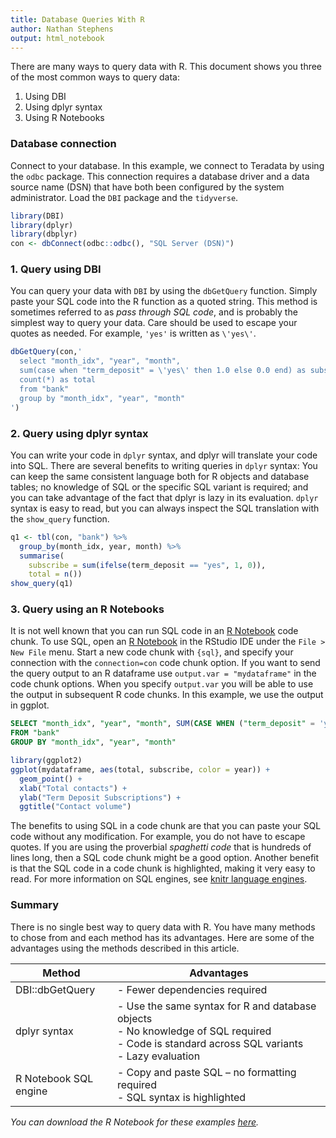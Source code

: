```yaml
---
title: Database Queries With R
author: Nathan Stephens
output: html_notebook
---
```


There are many ways to query data with R. This document shows you three of the most common ways to query data:

1. Using DBI
2. Using dplyr syntax
3. Using R Notebooks

### Database connection

Connect to your database. In this example, we connect to Teradata by using the `odbc` package. This connection requires a database driver and a data source name (DSN) that have both been configured by the system administrator. Load the `DBI` package and the `tidyverse`.

```r
library(DBI)
library(dplyr)
library(dbplyr)
con <- dbConnect(odbc::odbc(), "SQL Server (DSN)")
```

### 1. Query using DBI

You can query your data with `DBI` by using the `dbGetQuery` function. Simply paste your SQL code into the R function as a quoted string. This method is sometimes referred to as *pass through SQL code*, and is probably the simplest way to query your data. Care should be used to escape your quotes as needed. For example, `'yes'` is written as `\'yes\'`.

```r
dbGetQuery(con,'
  select "month_idx", "year", "month",
  sum(case when "term_deposit" = \'yes\' then 1.0 else 0.0 end) as subscribe,
  count(*) as total
  from "bank"
  group by "month_idx", "year", "month"
')
```

### 2. Query using dplyr syntax

You can write your code in `dplyr` syntax, and dplyr will translate your code into SQL. There are several benefits to writing queries in `dplyr` syntax: You can keep the same consistent language both for R objects and database tables; no knowledge of SQL or the specific SQL variant is required; and you can take advantage of the fact that dplyr is lazy in its evaluation. `dplyr` syntax is easy to read, but you can always inspect the SQL translation with the `show_query` function.

```r
q1 <- tbl(con, "bank") %>%
  group_by(month_idx, year, month) %>%
  summarise(
    subscribe = sum(ifelse(term_deposit == "yes", 1, 0)),
    total = n())
show_query(q1)
```

### 3. Query using an R Notebooks

It is not well known that you can run SQL code in an [R Notebook](http://rmarkdown.rstudio.com/r_notebooks.html) code chunk. To use SQL, open an [R Notebook](http://rmarkdown.rstudio.com/r_notebooks.html) in the RStudio IDE under the `File > New File` menu. Start a new code chunk with `{sql}`, and specify your connection with the `connection=con` code chunk option. If you want to send the query output to an R dataframe use `output.var = "mydataframe"` in the code chunk options. When you specify `output.var` you will be able to use the output in subsequent R code chunks. In this example, we use the output in ggplot.

```sql
SELECT "month_idx", "year", "month", SUM(CASE WHEN ("term_deposit" = 'yes') THEN (1.0) ELSE (0.0) END) AS "subscribe", COUNT(*) AS "total"
FROM "bank"
GROUP BY "month_idx", "year", "month"
```

```r
library(ggplot2)
ggplot(mydataframe, aes(total, subscribe, color = year)) +
  geom_point() +
  xlab("Total contacts") +
  ylab("Term Deposit Subscriptions") +
  ggtitle("Contact volume")
```

The benefits to using SQL in a code chunk are that you can paste your SQL code without any modification. For example, you do not have to escape quotes. If you are using the proverbial *spaghetti code* that is hundreds of lines long, then a SQL code chunk might be a good option. Another benefit is that the SQL code in a code chunk is highlighted, making it very easy to read. For more information on SQL engines, see [knitr language engines](http://rmarkdown.rstudio.com/authoring_knitr_engines.html).

### Summary

There is no single best way to query data with R. You have many methods to chose from and each method has its advantages. Here are some of the advantages using the methods described in this article.

Method                | Advantages
----------------------|---------------------------------------------
DBI::dbGetQuery       | - Fewer dependencies required
dplyr syntax          | - Use the same syntax for R and database objects\
                        - No knowledge of SQL required\
                        - Code is standard across SQL variants\
                        - Lazy evaluation
R Notebook SQL engine | - Copy and paste SQL -- no formatting required\
                        - SQL syntax is highlighted

*You can download the R Notebook for these examples [here](http://rpubs.com/nwstephens/318586).*
